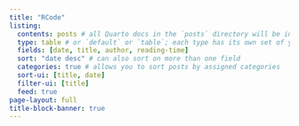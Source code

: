 ```yaml
---
title: "RCode"
listing: 
  contents: posts # all Quarto docs in the `posts` directory will be included on your listing page
  type: table # or `default` or `table`; each type has its own set of yaml options to include
  fields: [date, title, author, reading-time]
  sort: "date desc" # can also sort on more than one field
  categories: true # allows you to sort posts by assigned categories
  sort-ui: [title, date]
  filter-ui: [title]
  feed: true
page-layout: full
title-block-banner: true
---
```

